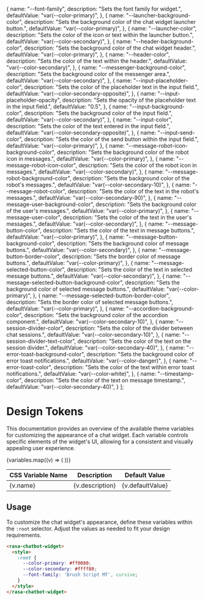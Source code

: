 
<Meta title="Design Tokens" />

  {
    name: "--font-family",
    description:
      "Sets the font family for widget.",
    defaultValue: "var(--color-primary)",
  },
  {
    name: "--launcher-background-color",
    description:
      "Sets the background color of the chat widget launcher button.",
    defaultValue: "var(--color-primary)",
  },
  {
    name: "--launcher-color",
    description:
      "Sets the color of the icon or text within the launcher button.",
    defaultValue: "var(--color-secondary)",
  },
  {
    name: "--header-background-color",
    description: "Sets the background color of the chat widget header.",
    defaultValue: "var(--color-primary)",
  },
  {
    name: "--header-color",
    description: "Sets the color of the text within the header.",
    defaultValue: "var(--color-secondary)",
  },
  {
    name: "--messenger-background-color",
    description: "Sets the background color of the messenger area.",
    defaultValue: "var(--color-secondary)",
  },
  {
    name: "--input-placeholder-color",
    description: "Sets the color of the placeholder text in the input field.",
    defaultValue: "var(--color-secondary-opposite)",
  },
  {
    name: "--input-placeholder-opacity",
    description: "Sets the opacity of the placeholder text in the input field.",
    defaultValue: "0.5",
  },
  {
    name: "--input-background-color",
    description: "Sets the background color of the input field.",
    defaultValue: "var(--color-secondary)",
  },
  {
    name: "--input-color",
    description: "Sets the color of the text entered in the input field.",
    defaultValue: "var(--color-secondary-opposite)",
  },
  {
    name: "--input-send-color",
    description: "Sets the color of the send button within the input field.",
    defaultValue: "var(--color-primary)",
  },
  {
    name: "--message-robot-icon-background-color",
    description: "Sets the background color of the robot icon in messages.",
    defaultValue: "var(--color-primary)",
  },
  {
    name: "--message-robot-icon-color",
    description: "Sets the color of the robot icon in messages.",
    defaultValue: "var(--color-secondary)",
  },
  {
    name: "--message-robot-background-color",
    description: "Sets the background color of the robot's messages.",
    defaultValue: "var(--color-secondary-10)",
  },
  {
    name: "--message-robot-color",
    description: "Sets the color of the text in the robot's messages.",
    defaultValue: "var(--color-secondary-90)",
  },
  {
    name: "--message-user-background-color",
    description: "Sets the background color of the user's messages.",
    defaultValue: "var(--color-primary)",
  },
  {
    name: "--message-user-color",
    description: "Sets the color of the text in the user's messages.",
    defaultValue: "var(--color-secondary)",
  },
  {
    name: "--message-button-color",
    description: "Sets the color of the text in message buttons.",
    defaultValue: "var(--color-primary)",
  },
  {
    name: "--message-button-background-color",
    description: "Sets the background color of message buttons.",
    defaultValue: "var(--color-secondary)",
  },
  {
    name: "--message-button-border-color",
    description: "Sets the border color of message buttons.",
    defaultValue: "var(--color-primary)",
  },
  {
    name: "--message-selected-button-color",
    description: "Sets the color of the text in selected message buttons.",
    defaultValue: "var(--color-secondary)",
  },
  {
    name: "--message-selected-button-background-color",
    description: "Sets the background color of selected message buttons.",
    defaultValue: "var(--color-primary)",
  },
  {
    name: "--message-selected-button-border-color",
    description: "Sets the border color of selected message buttons.",
    defaultValue: "var(--color-primary)",
  },
  {
    name: "--accordion-background-color",
    description: "Sets the background color of the accordion component.",
    defaultValue: "var(--color-secondary-10)",
  },
  {
    name: "--session-divider-color",
    description: "Sets the color of the divider between chat sessions.",
    defaultValue: "var(--color-secondary-10)",
  },
  {
    name: "--session-divider-text-color",
    description: "Sets the color of the text on the session divider.",
    defaultValue: "var(--color-secondary-40)",
  },
  {
    name: "--error-toast-background-color",
    description: "Sets the background color of error toast notifications.",
    defaultValue: "var(--color-danger)",
  },
  {
    name: "--error-toast-color",
    description: "Sets the color of the text within error toast notifications.",
    defaultValue: "var(--color-white)",
  },
  {
    name: "--timestamp-color",
    description: "Sets the color of the text on message timestamp.",
    defaultValue: "var(--color-secondary-40)",
  }
];


# Design Tokens

This documentation provides an overview of the available theme variables for customizing the appearance of a chat widget. Each variable controls specific elements of the widget's UI, allowing for a consistent and visually appealing user experience.

<table style={{ width: '100%' }}>
  <thead>
    <tr>
      <th>CSS Variable Name</th>
      <th>Description</th>
      <th>Default Value</th>
    </tr>
  </thead>
  <tbody>
    {variables.map((v) => (
      <tr>
        <td>{v.name}</td>
        <td>{v.description}</td>
        <td>{v.defaultValue}</td>
      </tr>
    ))}
  </tbody>
</table>

## Usage

To customize the chat widget's appearance, define these variables within the `:root` selector. Adjust the values as needed to fit your design requirements.

```html
<rasa-chatbot-widget>
  <style>
    :root {
      --color-primary: #ff0080;
      --color-secondary: #ffff80;
      --font-family: 'Brush Script MT', cursive;
    }
  </style>
</rasa-chatbot-widget>
```
